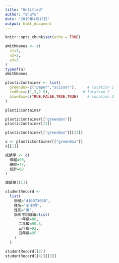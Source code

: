 ```yaml
---
title: "Untitled"
author: "ShuYu"
date: "2019年4月17日"
output: html_document
---
```


```r
knitr::opts_chunk$set(echo = TRUE)
```

```r
aWithNames <- c(
  a1=1,
  a2=2,
  a3=3
)
typeof(a)
aWithNames
```


```r
plasticContainer <- list(
  greenBox=c("paper","scissor"),     # location 1
  redBox=c(1,3,2.5),               # location 2
  blueBox=c(TRUE,FALSE,TRUE,TRUE)    # location 3
)
```

```r
plasticContainer

plasticContainer[["greenBox"]] 
plasticContainer[[1]]

```

```r
plasticContainer[["greenBox"]][[2]]

x <- plasticContainer[["greenBox"]] 
x[[1]]
```


```r
成績單 <- c(
  個經=90,
  總經=77,
  統計=88
)

成績單[[1]]
```

```r
studentRecord <-
  list(
    學號="410073058",
    姓名="王小明",
    性別="男",
    學年平均成績=list(
      一年級=88,
      二年級=90.3,
      三年級=92,
      四年級=95
    )
  )

studentRecord[[2]]
studentRecord[[4]][[3]]

```







